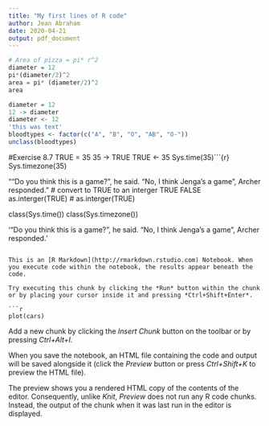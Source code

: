 ```yaml
---
title: "My first lines of R code"
author: Jean Abraham
date: 2020-04-21
output: pdf_document
---
```

```r
# Area of pizza = pi* r^2
diameter = 12
pi*(diameter/2)^2
area = pi* (diameter/2)^2
area

diameter = 12
12 -> diameter
diameter <- 12
'this was text'
bloodtypes <- factor(c("A", "B", "O", "AB", "O-"))
unclass(bloodtypes)
```

#Exercise 8.7 
TRUE = 35
35 -> TRUE
TRUE <- 35
Sys.time(35)```{r}
Sys.timezone(35)

"“Do you think this is a game?”, he said. “No, I think Jenga’s a game”, Archer responded."
# convert to TRUE to an interger
TRUE
FALSE
as.interger(TRUE)
# as.interger(TRUE)

class(Sys.time())
class(Sys.timezone())

'“Do you think this is a game?”, he said. “No, I think Jenga\’s a game”, Archer responded.'





```

This is an [R Markdown](http://rmarkdown.rstudio.com) Notebook. When you execute code within the notebook, the results appear beneath the code. 

Try executing this chunk by clicking the *Run* button within the chunk or by placing your cursor inside it and pressing *Ctrl+Shift+Enter*. 

```r
plot(cars)
```

Add a new chunk by clicking the *Insert Chunk* button on the toolbar or by pressing *Ctrl+Alt+I*.

When you save the notebook, an HTML file containing the code and output will be saved alongside it (click the *Preview* button or press *Ctrl+Shift+K* to preview the HTML file).

The preview shows you a rendered HTML copy of the contents of the editor. Consequently, unlike *Knit*, *Preview* does not run any R code chunks. Instead, the output of the chunk when it was last run in the editor is displayed.

